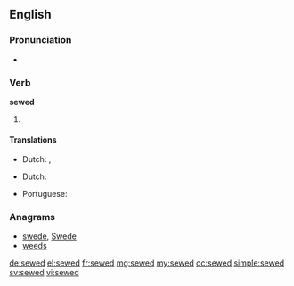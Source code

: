 ==English==

===Pronunciation===
* {{a|US}} {{IPA|/ˈsəʊd/}}

===Verb===
'''sewed'''

# {{past of|sew}}

====Translations====
{{trans-top|past tense of sow}}
* Dutch: {{t+|nl|naaide}}, {{t+|nl|naaiden}}
{{trans-mid}}
{{trans-bottom}}
{{trans-top|past tense of sow}}
* Dutch: {{t+|nl|genaaid}}
{{trans-mid}}
* Portuguese: {{t+|pt|cosido}}
{{trans-bottom}}

===Anagrams===
* [[swede#English|swede]], [[Swede#English|Swede]]
* [[weeds#English|weeds]]

[[de:sewed]]
[[el:sewed]]
[[fr:sewed]]
[[mg:sewed]]
[[my:sewed]]
[[oc:sewed]]
[[simple:sewed]]
[[sv:sewed]]
[[vi:sewed]]